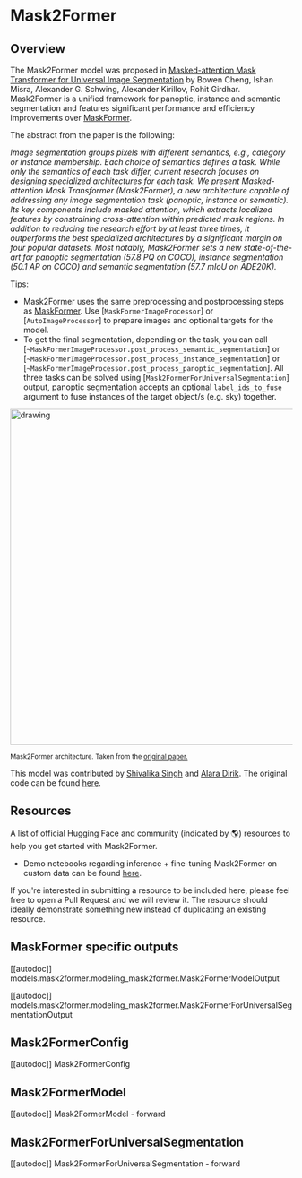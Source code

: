 <!--Copyright 2022 The HuggingFace Team. All rights reserved.

Licensed under the Apache License, Version 2.0 (the "License"); you may not use this file except in compliance with
the License. You may obtain a copy of the License at

http://www.apache.org/licenses/LICENSE-2.0

Unless required by applicable law or agreed to in writing, software distributed under the License is distributed on
an "AS IS" BASIS, WITHOUT WARRANTIES OR CONDITIONS OF ANY KIND, either express or implied. See the License for the
specific language governing permissions and limitations under the License.
-->

# Mask2Former

## Overview

The Mask2Former model was proposed in [Masked-attention Mask Transformer for Universal Image Segmentation](https://arxiv.org/abs/2112.01527) by Bowen Cheng, Ishan Misra, Alexander G. Schwing, Alexander Kirillov, Rohit Girdhar. Mask2Former is a unified framework for panoptic, instance and semantic segmentation and features significant performance and efficiency improvements over [MaskFormer](maskformer).

The abstract from the paper is the following:

*Image segmentation groups pixels with different semantics, e.g., category or instance membership. Each choice
of semantics defines a task. While only the semantics of each task differ, current research focuses on designing specialized architectures for each task. We present Masked-attention Mask Transformer (Mask2Former), a new architecture capable of addressing any image segmentation task (panoptic, instance or semantic). Its key components include masked attention, which extracts localized features by constraining cross-attention within predicted mask regions. In addition to reducing the research effort by at least three times, it outperforms the best specialized architectures by a significant margin on four popular datasets. Most notably, Mask2Former sets a new state-of-the-art for panoptic segmentation (57.8 PQ on COCO), instance segmentation (50.1 AP on COCO) and semantic segmentation (57.7 mIoU on ADE20K).*

Tips:
- Mask2Former uses the same preprocessing and postprocessing steps as [MaskFormer](maskformer). Use [`MaskFormerImageProcessor`] or [`AutoImageProcessor`] to prepare images and optional targets for the model.
- To get the final segmentation, depending on the task, you can call [`~MaskFormerImageProcessor.post_process_semantic_segmentation`] or [`~MaskFormerImageProcessor.post_process_instance_segmentation`] or [`~MaskFormerImageProcessor.post_process_panoptic_segmentation`]. All three tasks can be solved using [`Mask2FormerForUniversalSegmentation`] output, panoptic segmentation accepts an optional `label_ids_to_fuse` argument to fuse instances of the target object/s (e.g. sky) together.

<img src="https://huggingface.co/datasets/huggingface/documentation-images/resolve/main/transformers/model_doc/mask2former_architecture.jpg"
alt="drawing" width="600"/>

<small> Mask2Former architecture. Taken from the <a href="https://arxiv.org/abs/2112.01527">original paper.</a> </small>

This model was contributed by [Shivalika Singh](https://huggingface.co/shivi) and [Alara Dirik](https://huggingface.co/adirik). The original code can be found [here](https://github.com/facebookresearch/Mask2Former).

## Resources

A list of official Hugging Face and community (indicated by 🌎) resources to help you get started with Mask2Former.

- Demo notebooks regarding inference + fine-tuning Mask2Former on custom data can be found [here](https://github.com/NielsRogge/Transformers-Tutorials/tree/master/Mask2Former).

If you're interested in submitting a resource to be included here, please feel free to open a Pull Request and we will review it.
The resource should ideally demonstrate something new instead of duplicating an existing resource.

## MaskFormer specific outputs

[[autodoc]] models.mask2former.modeling_mask2former.Mask2FormerModelOutput

[[autodoc]] models.mask2former.modeling_mask2former.Mask2FormerForUniversalSegmentationOutput

## Mask2FormerConfig

[[autodoc]] Mask2FormerConfig

## Mask2FormerModel

[[autodoc]] Mask2FormerModel
    - forward

## Mask2FormerForUniversalSegmentation

[[autodoc]] Mask2FormerForUniversalSegmentation
    - forward
